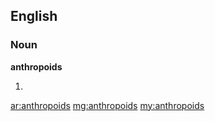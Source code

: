 ==English==

===Noun===
'''anthropoids'''

#{{plural of|anthropoid}}

[[ar:anthropoids]]
[[mg:anthropoids]]
[[my:anthropoids]]